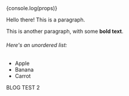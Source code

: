 
<div>{console.log(props)}</div>
<ArticleHeader article={props.article} />
<CommentToggle />

Hello there! This is a paragraph.

This is another paragraph, with some **bold text**.

###### Here's an unordered list:

- Apple
- Banana
- Carrot

<div style={{ backgroundColor: "red" }}> BLOG TEST 2 </div>


